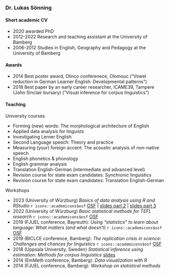 ### Dr. Lukas Sönning

#### Short academic CV

- 2020 awarded PhD
- 2012-2022 Research and teaching assistant at the University of Bamberg
- 2006-2012 Studies in English, Geography and Pedagogy at the University of Bamberg


#### Awards

- 2014 Best poster award, Olinco conferenece, Olomouc ("Vowel reduction in German Learner English: Developmental patterns")
- 2018 Best paper by an early career researcher, ICAME39, Tampere (John Sinclair bursary) ("Visual inference for corpus linguistics")


#### Teaching

University courses

- Forming (new) words: The morphological architecture of English
- Applied data analysis for linguists
- Investigating Lerner English
- Second Language speech: Theory and practice
- Measuring (your) foreign accent: The acoustic analysis of non-native speech
- English phonetics & phonology
- English grammar analysis
- Translation English-German (intermediate and advanced level)
- Revision course for state exam candidates: Synchronic linguistics
- Revision course for state exam candidates: Translation English-German


Workshops

- 2023 (University of Würzburg) *Basics of data analysis using R and RStudio* `r icons::academicons$osf` [OSF](https://osf.io/j43v9/) | [slides part 2](resources_pages/slides_part_2.html){target="_blank"} | [slides part 3](resources_pages/slides_part_3.html){target="_blank"} 
- 2022 (University of Würzburg) *Basic statistical methods for TEFL research* `r icons::academicons$osf` [OSF](https://osf.io/v37pw/) 
- 2019 (FJUEL conference, Bayreuth): *Using "statistics" to learn about language: What matters (and what doesn‘t)* `r icons::academicons$osf` [OSF](https://osf.io/jafbz/)
- 2019 (BICLCE conference, Bamberg): *The replication crisis in science: Challenges and chances for linguistics* `r icons::academicons$osf` [OSF](https://osf.io/dhbce/)
- 2018 (Uppsala University, Sweden) *Statistical inference using estimation: Methods for corpus linguistics* [slides](https://osf.io/qrv5k)
- 2014 (EmMeth conference, Bamberg): *Data visualization with R*
- 2014 (FJUEL conference, Bamberg): *Workshop on statistical methods*
